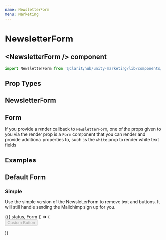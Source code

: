 ```yaml
---
name: NewsletterForm
menu: Marketing
---
```



# NewsletterForm

## \<NewsletterForm /\> component

```js
import NewsletterForm from '@clarityhub/unity-marketing/lib/components/NewsletterForm';
```

## Prop Types

## NewsletterForm

<PropsTable of={NewsletterForm} />

## Form

If you provide a render callback to `NewsletterForm`, one of the props given to 
you via the render prop is a `Form` component that you can render and provide
additional properties to, such as the `white` prop to render white text fields

## Examples

## Default Form

<Playground>
    <NewsletterForm />
</Playground>

### Simple

Use the simple version of the NewsletterForm to remove text and buttons. It will
still handle sending the Mailchimp sign up for you.

<Playground>
    <NewsletterForm simple>
        {({ status, Form }) => (
            <Form>
                <Button
                    type="danger"
                    buttonType="submit"
                    loading={status === "sending"}
                    disabled={status === "sending"}
                >
                    Custom Button
                </Button>
            </Form>
        )}
    </NewsletterForm>
</Playground>